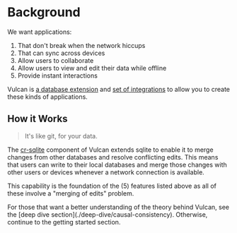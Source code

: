 
# Background

We want applications:

1. That don't break when the network hiccups
2. That can sync across devices
3. Allow users to collaborate
4. Allow users to view and edit their data while offline
5. Provide instant interactions

Vulcan is [a database extension](./cr-sqlite/intro) and [set of integrations](./js/wasm) to allow you to create these kinds of applications.

## How it Works

> It's like git, for your data.

The [cr-sqlite](./cr-sqlite/intro) component of Vulcan extends sqlite to enable it to merge changes from other databases and resolve conflicting edits. This means that users can write to their local databases and merge those changes with other users or devices whenever a network connection is available.

This capability is the foundation of the (5) features listed above as all of these involve a "merging of edits" problem.

<Callout type="info">
  For those that want a better understanding of the theory behind Vulcan, see
  the [deep dive section](./deep-dive/causal-consistency). Otherwise, continue
  to the getting started section.
</Callout>
